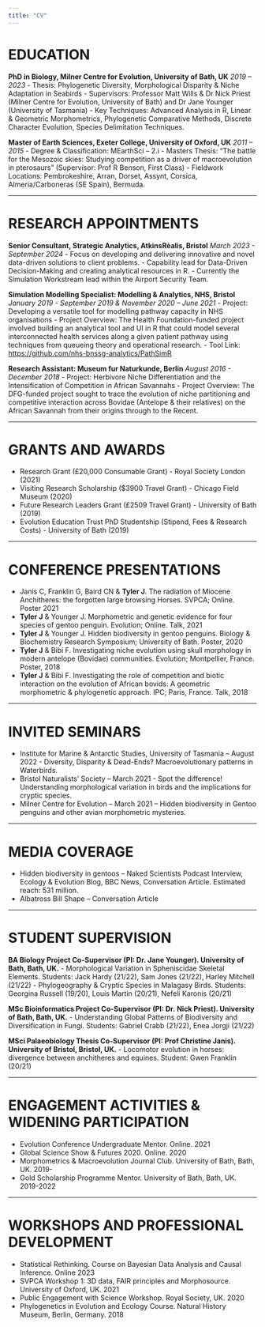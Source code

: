 ```yaml
---
title: "CV"
---
```


# EDUCATION

**PhD in Biology, Milner Centre for Evolution, University of Bath, UK** *2019 – 2023* - Thesis: Phylogenetic Diversity, Morphological Disparity & Niche Adaptation in Seabirds - Supervisors: Professor Matt Wills & Dr Nick Priest (Milner Centre for Evolution, University of Bath) and Dr Jane Younger (University of Tasmania) - Key Techniques: Advanced Analysis in R, Linear & Geometric Morphometrics, Phylogenetic Comparative Methods, Discrete Character Evolution, Species Delimitation Techniques.

**Master of Earth Sciences, Exeter College, University of Oxford, UK** *2011 – 2015* - Degree & Classification: MEarthSci – 2.i - Masters Thesis: “The battle for the Mesozoic skies: Studying competition as a driver of macroevolution in pterosaurs” (Supervisor: Prof R Benson, First Class) - Fieldwork Locations: Pembrokeshire, Arran, Dorset, Assynt, Corsica, Almeria/Carboneras (SE Spain), Bermuda.

------------------------------------------------------------------------

# RESEARCH APPOINTMENTS

**Senior Consultant, Strategic Analytics, AtkinsRèalis, Bristol** *March 2023 - September 2024* - Focus on developing and delivering innovative and novel data-driven solutions to client problems. - Capability lead for Data-Driven Decision-Making and creating analytical resources in R. - Currently the Simulation Workstream lead within the Airport Security Team.

**Simulation Modelling Specialist: Modelling & Analytics, NHS, Bristol** *January 2019 - September 2019 & November 2020 – June 2021* - Project: Developing a versatile tool for modelling pathway capacity in NHS organisations - Project Overview: The Health Foundation-funded project involved building an analytical tool and UI in R that could model several interconnected health services along a given patient pathway using techniques from queueing theory and operational research. - Tool Link: <https://github.com/nhs-bnssg-analytics/PathSimR>

**Research Assistant: Museum fur Naturkunde, Berlin** *August 2016 - December 2018* - Project: Herbivore Niche Differentiation and the Intensification of Competition in African Savannahs - Project Overview: The DFG-funded project sought to trace the evolution of niche partitioning and competitive interaction across Bovidae (Antelope & their relatives) on the African Savannah from their origins through to the Recent.

------------------------------------------------------------------------

# GRANTS AND AWARDS

-   Research Grant (£20,000 Consumable Grant) - Royal Society London (2021)
-   Visiting Research Scholarship (\$3900 Travel Grant) - Chicago Field Museum (2020)\
-   Future Research Leaders Grant (£2509 Travel Grant) - University of Bath (2019)\
-   Evolution Education Trust PhD Studentship (Stipend, Fees & Research Costs) - University of Bath (2019)

------------------------------------------------------------------------

# CONFERENCE PRESENTATIONS

-   Janis C, Franklin G, Baird CN & **Tyler J**. The radiation of Miocene Anchitheres: the forgotten large browsing Horses. SVPCA; Online. Poster 2021
-   **Tyler J** & Younger J. Morphometric and genetic evidence for four species of gentoo penguin. Evolution; Online. Talk, 2021
-   **Tyler J** & Younger J. Hidden biodiversity in gentoo penguins. Biology & Biochemistry Research Symposium; University of Bath. Poster, 2020
-   **Tyler J** & Bibi F. Investigating niche evolution using skull morphology in modern antelope (Bovidae) communities. Evolution; Montpellier, France. Poster, 2018
-   **Tyler J** & Bibi F. Investigating the role of competition and biotic interaction on the evolution of African bovids: A geometric morphometric & phylogenetic approach. IPC; Paris, France. Talk, 2018

------------------------------------------------------------------------

# INVITED SEMINARS

-   Institute for Marine & Antarctic Studies, University of Tasmania – August 2022 - Diversity, Disparity & Dead-Ends? Macroevolutionary patterns in Waterbirds.
-   Bristol Naturalists’ Society – March 2021 - Spot the difference! Understanding morphological variation in birds and the implications for cryptic species.
-   Milner Centre for Evolution – March 2021 – Hidden biodiversity in Gentoo penguins and other avian morphometric mysteries.

------------------------------------------------------------------------

# MEDIA COVERAGE

-   Hidden biodiversity in gentoos – Naked Scientists Podcast Interview, Ecology & Evolution Blog, BBC News, Conversation Article. Estimated reach: 531 million.
-   Albatross Bill Shape – Conversation Article

------------------------------------------------------------------------

# STUDENT SUPERVISION

**BA Biology Project Co-Supervisor (PI: Dr. Jane Younger). University of Bath, Bath, UK.** - Morphological Variation in Spheniscidae Skeletal Elements. Students: Jack Hardy (21/22), Sam Jones (21/22), Harley Mitchell (21/22) - Phylogeography & Cryptic Species in Malagasy Birds. Students: Georgina Russell (19/20), Louis Martin (20/21), Nefeli Karonis (20/21)

**MSc Bioinformatics Project Co-Supervisor (PI: Dr. Nick Priest). University of Bath, Bath, UK.** - Understanding Global Patterns of Biodiversity and Diversification in Fungi. Students: Gabriel Crabb (21/22), Enea Jorgji (21/22)

**MSci Palaeobiology Thesis Co-Supervisor (PI: Prof Christine Janis). University of Bristol, Bristol, UK.** - Locomotor evolution in horses: divergence between anchitheres and equines. Student: Gwen Franklin (20/21)

------------------------------------------------------------------------

# ENGAGEMENT ACTIVITIES & WIDENING PARTICIPATION

-   Evolution Conference Undergraduate Mentor. Online. 2021
-   Global Science Show & Futures 2020. Online. 2020
-   Morphometrics & Macroevolution Journal Club. University of Bath, Bath, UK. 2019-
-   Gold Scholarship Programme Mentor. University of Bath, Bath, UK. 2019-2022

------------------------------------------------------------------------

# WORKSHOPS AND PROFESSIONAL DEVELOPMENT

-   Statistical Rethinking. Course on Bayesian Data Analysis and Causal Inference. Online 2023
-   SVPCA Workshop 1: 3D data, FAIR principles and Morphosource. University of Oxford, UK. 2021
-   Public Engagement with Science Workshop. Royal Society, UK. 2020
-   Phylogenetics in Evolution and Ecology Course. Natural History Museum, Berlin, Germany. 2018
